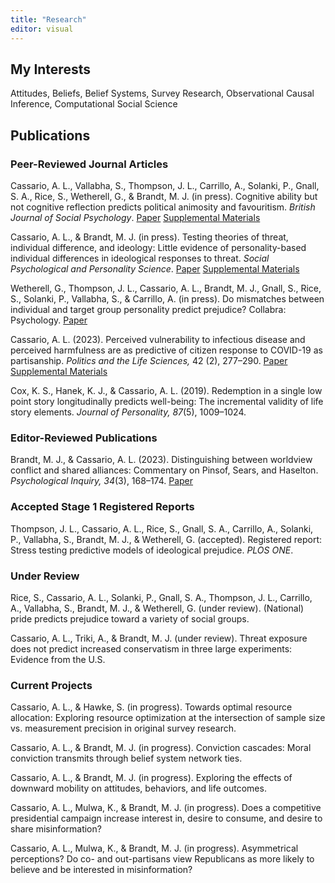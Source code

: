 ```yaml
---
title: "Research"
editor: visual
---
```


## My Interests

Attitudes, Beliefs, Belief Systems, Survey Research, Observational Causal Inference, Computational Social Science

## Publications

### Peer-Reviewed Journal Articles

Cassario, A. L., Vallabha, S., Thompson, J. L., Carrillo, A., Solanki, P., Gnall, S. A., Rice, S., Wetherell, G., & Brandt, M. J. (in press). Cognitive ability but not cognitive reflection predicts political animosity and favouritism. *British Journal of Social Psychology*. <a href="2024-10-01-Stage2-FINAL.pdf">Paper</a> <a href="10-01-2024-Supplementals_Materials.pdf">Supplemental Materials</a>

Cassario, A. L., & Brandt, M. J. (in press). Testing theories of threat, individual difference, and ideology: Little evidence of personality-based individual differences in ideological responses to threat. *Social Psychological and Personality Science*. <a href="2024-08-05-FINAL-personality-threat.pdf">Paper</a> <a href="PersonalityThreatSupplementals.pdf">Supplemental Materials</a>

Wetherell, G., Thompson, J. L., Cassario, A. L., Brandt, M. J., Gnall, S., Rice, S., Solanki, P., Vallabha, S., & Carrillo, A. (in press). Do mismatches between individual and target group personality predict prejudice? Collabra: Psychology. <a href="https://online.ucpress.edu/collabra/article/11/1/136887/209913">Paper</a>

Cassario, A. L. (2023). Perceived vulnerability to infectious disease and perceived harmfulness are as predictive of citizen response to COVID-19 as partisanship. *Politics and the Life Sciences,* 42 (2), 277--290. <a href="PVD_shortened_intro_PLS_new_pdf.pdf"> Paper</a> <a href="PVDHarmAppendixPLS_pdf.pdf">Supplemental Materials</a>

Cox, K. S., Hanek, K. J., & Cassario, A. L. (2019). Redemption in a single low point story longitudinally predicts well-being: The incremental validity of life story elements. *Journal of Personality, 87*(5), 1009--1024.

### Editor-Reviewed Publications

Brandt, M. J., & Cassario, A. L. (2023). Distinguishing between worldview conflict and shared alliances: Commentary on Pinsof, Sears, and Haselton. *Psychological Inquiry, 34*(3), 168--174. <a href="comment_brandt-cassario_psyarxiv.pdf">Paper</a>

### Accepted Stage 1 Registered Reports

Thompson, J. L., Cassario, A. L., Rice, S., Gnall, S. A., Carrillo, A., Solanki, P., Vallabha, S., Brandt, M. J., & Wetherell, G. (accepted). Registered report: Stress testing predictive models of ideological prejudice. *PLOS ONE*.

### Under Review

Rice, S., Cassario, A. L., Solanki, P., Gnall, S. A., Thompson, J. L., Carrillo, A., Vallabha, S., Brandt, M. J., & Wetherell, G. (under review). (National) pride predicts prejudice toward a variety of social groups.

Cassario, A. L., Triki, A., & Brandt, M. J. (under review). Threat exposure does not predict increased conservatism in three large experiments: Evidence from the U.S.

### Current Projects

Cassario, A. L., & Hawke, S. (in progress). Towards optimal resource allocation: Exploring resource optimization at the intersection of sample size vs. measurement precision in original survey research.

Cassario, A. L., & Brandt, M. J. (in progress). Conviction cascades: Moral conviction transmits through belief system network ties.

Cassario, A. L., & Brandt, M. J. (in progress). Exploring the effects of downward mobility on attitudes, behaviors, and life outcomes.

Cassario, A. L., Mulwa, K., & Brandt, M. J. (in progress). Does a competitive presidential campaign increase interest in, desire to consume, and desire to share misinformation?

Cassario, A. L., Mulwa, K., & Brandt, M. J. (in progress). Asymmetrical perceptions? Do co- and out-partisans view Republicans as more likely to believe and be interested in misinformation?
